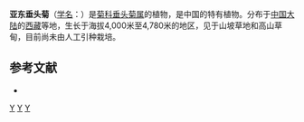 {{Speciesbox
| name = 亚东垂头菊
| status = 
| status_system = 
| image =
| genus = Cremanthodium
| species = yadongense
| authority = [[刘尚武|S. W. Liu]]
}}

'''亚东垂头菊'''（[[学名|学名]]：{{lang|la|''Cremanthodium yadongense''}}）是[[菊科|菊科]][[垂头菊属|垂头菊属]]的植物，是中国的特有植物。分布于[[中国大陆|中国大陆]]的[[西藏|西藏]]等地，生长于海拔4,000米至4,780米的地区，见于山坡草地和高山草甸，目前尚未由人工引种栽培。

== 参考文献 ==
<div class="references-small">
* {{cite web| url =http://www.bioinfo.cn/db05/KmzwSpecies.php?action=view&id=3322| title =亚东垂头菊| work =《中国高等植物数据库全库》| publisher =中国科学院微生物研究所| author =昆明植物研究所| accessdate =2009-02-24| archive-date =2018-06-28| archive-url =https://web.archive.org/web/20180628204035/http://www.bioinfo.cn/db05/KmzwSpecies.php?action=view| dead-url =yes}}
</div>
{{Taxonbar|from=Q10882516}}

[[Category:垂头菊属|Y]]
[[Category:中國特有植物|Y]]
[[Category:西藏植物|Y]]